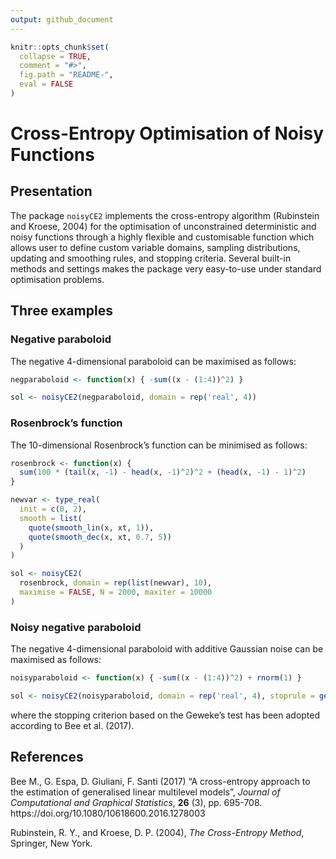 ```yaml
---
output: github_document
---
```


<!-- README.md is generated from README.Rmd. Please edit that file -->

```r
knitr::opts_chunk$set(
  collapse = TRUE,
  comment = "#>",
  fig.path = "README-",
  eval = FALSE
)
```

# Cross-Entropy Optimisation of Noisy Functions


## Presentation

The package `noisyCE2` implements the cross-entropy algorithm (Rubinstein and
Kroese, 2004) for the optimisation of unconstrained deterministic and noisy
functions through a highly flexible and customisable function which allows user
to define custom variable domains, sampling distributions, updating and
smoothing rules, and stopping criteria. Several built-in methods and settings
makes the package very easy-to-use under standard optimisation problems.




## Three examples


### Negative paraboloid

The negative 4-dimensional paraboloid can be maximised as follows:
```r
negparaboloid <- function(x) { -sum((x - (1:4))^2) }

sol <- noisyCE2(negparaboloid, domain = rep('real', 4))
```


### Rosenbrock's function

The 10-dimensional Rosenbrock's function can be minimised as follows:
```r
rosenbrock <- function(x) {
  sum(100 * (tail(x, -1) - head(x, -1)^2)^2 + (head(x, -1) - 1)^2)
}

newvar <- type_real(
  init = c(0, 2),
  smooth = list(
    quote(smooth_lin(x, xt, 1)),
    quote(smooth_dec(x, xt, 0.7, 5))
  )
)

sol <- noisyCE2(
  rosenbrock, domain = rep(list(newvar), 10),
  maximise = FALSE, N = 2000, maxiter = 10000
)
```


### Noisy negative paraboloid

The negative 4-dimensional paraboloid with additive Gaussian noise can be
maximised as follows:
```r
noisyparaboloid <- function(x) { -sum((x - (1:4))^2) + rnorm(1) }

sol <- noisyCE2(noisyparaboloid, domain = rep('real', 4), stoprule = geweke(x))
```
where the stopping criterion based on the Geweke's test has been adopted
according to Bee et al. (2017).



## References

Bee M., G. Espa, D. Giuliani, F. Santi (2017) "A cross-entropy approach to the
estimation of generalised linear multilevel models", *Journal of Computational
and Graphical Statistics*, **26** (3), pp. 695-708.
https://doi.org/10.1080/10618600.2016.1278003

Rubinstein, R. Y., and Kroese, D. P. (2004), *The Cross-Entropy Method*,
Springer, New York.



